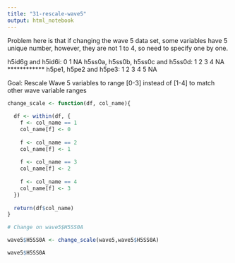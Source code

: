 ```yaml
---
title: "31-rescale-wave5"
output: html_notebook
---
```



Problem here is that if changing the wave 5 data set, some variables have 5 unique number, however, they are not 1 to 4, so need to specify one by one.

h5id6g and h5id6i: 0 1 NA
h5ss0a, h5ss0b, h5ss0c and h5ss0d: 1 2 3 4 NA ************
h5pe1, h5pe2 and h5pe3: 1 2 3 4 5 NA


Goal: Rescale Wave 5 variables to range [0-3] instead of [1-4] to match other wave variable ranges
```r
change_scale <- function(df, col_name){
 
  df <- within(df, {
    f <- col_name == 1
    col_name[f] <- 0
    
    f <- col_name == 2
    col_name[f] <- 1
    
    f <- col_name == 3
    col_name[f] <- 2
    
    f <- col_name == 4
    col_name[f] <- 3
  })
  
  return(df$col_name)
}

# Change on wave5$H5SS0A

wave5$H5SS0A <- change_scale(wave5,wave5$H5SS0A)

wave5$H5SS0A
```



